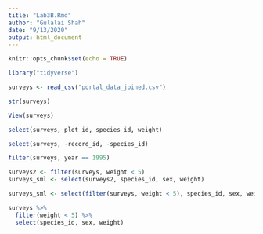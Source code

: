 ```yaml
---
title: "Lab3B.Rmd"
author: "Gulalai Shah"
date: "9/13/2020"
output: html_document
---
```


```r
knitr::opts_chunk$set(echo = TRUE)
```

```r
library("tidyverse")
```


```r
surveys <- read_csv("portal_data_joined.csv")
```
```r
str(surveys)
```

```r
View(surveys)
```

```r
select(surveys, plot_id, species_id, weight)
```

```r
select(surveys, -record_id, -species_id)
```
```r
filter(surveys, year == 1995)
```
```r
surveys2 <- filter(surveys, weight < 5)
surveys_sml <- select(surveys2, species_id, sex, weight)
```
```r
surveys_sml <- select(filter(surveys, weight < 5), species_id, sex, weight)
```

```r
surveys %>% 
  filter(weight < 5) %>% 
  select(species_id, sex, weight)
```



